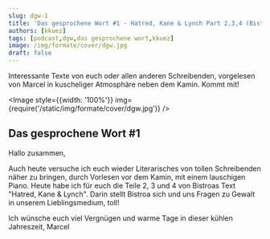 ```yaml
---
slug: dgw-1
title: 'Das gesprochene Wort #1 - Hatred, Kane & Lynch Part 2,3,4 (Bistroa)'
authors: [kkuez]
tags: [podcast,dgw,das gesprochene wort,kkuez]
image: /img/formate/cover/dgw.jpg
draft: false
---
```



Interessante Texte von euch oder allen anderen Schreibenden, vorgelesen von Marcel in kuscheliger Atmosphäre neben dem Kamin.
Kommt mit!

<Image style={{width: '100%'}} img={require('/static/img/formate/cover/dgw.jpg')} />

<!--truncate-->

## Das gesprochene Wort #1

Hallo zusammen,

Auch heute versuche ich euch wieder Literarisches von tollen Schreibenden näher zu bringen, durch Vorlesen vor dem Kamin, mit einem lauschigen Piano.
Heute habe ich für euch die Teile 2, 3 und 4 von Bistroas Text "Hatred, Kane & Lynch". Darin stellt Bistroa sich und uns Fragen zu Gewalt in unserem Lieblingsmedium, toll!

Ich wünsche euch viel Vergnügen und warme Tage in dieser kühlen Jahreszeit,
Marcel

<ReactPlayer
    width="100%"
    height="50px"
    controls
    url='https://m10z.picnotes.de/DasGesprocheneWort/DasGesprocheneWort_002.mp3'
/>
